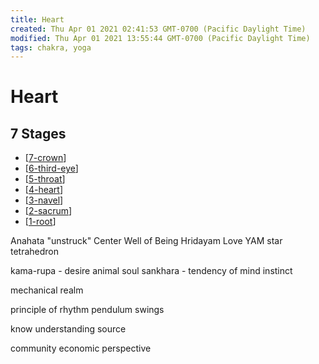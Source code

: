 ```yaml
---
title: Heart
created: Thu Apr 01 2021 02:41:53 GMT-0700 (Pacific Daylight Time)
modified: Thu Apr 01 2021 13:55:44 GMT-0700 (Pacific Daylight Time)
tags: chakra, yoga
---
```


# Heart

## 7 Stages

- [[7-crown]]
- [[6-third-eye]]
- [[5-throat]]
- [[4-heart]]
- [[3-navel]]
- [[2-sacrum]]
- [[1-root]]

Anahata "unstruck"
Center
Well of Being
Hridayam
Love
YAM
star tetrahedron

kama-rupa - desire
animal soul
sankhara - tendency of mind
instinct

mechanical realm

principle of rhythm
pendulum swings

know
understanding
source

community
economic perspective

[//begin]: # 'Autogenerated link references for markdown compatibility'
[7-crown]: 7-crown 'Crown'
[6-third-eye]: 6-third-eye 'Third Eye'
[5-throat]: 5-throat 'Throat'
[4-heart]: 4-heart 'Heart'
[3-navel]: 3-navel 'Navel'
[2-sacrum]: 2-sacrum 'Sacrum'
[1-root]: 1-root 'Root'
[//end]: # 'Autogenerated link references'
